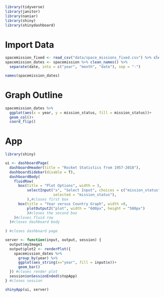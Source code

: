 ```r
library(tidyverse)
library(janitor)
library(naniar)
library(shiny)
library(shinydashboard)
```
# Import Data
```r
spacemission_fixed <- read_csv("data/space_missions_fixed.csv") %>% clean_names()
spacemission_dates <- spacemission %>% clean_names() %>%
  separate(date, into = c("year", "month", "date"), sep = "-")
```

```r
names(spacemission_dates)
```


# Graph Outline

```r
spacemission_dates %>%
  ggplot(aes(x = year, y = mission_status, fill = mission_status))+
  geom_col()+
  coord_flip()
```

# App
```r
library(shiny)

ui <- dashboardPage(
  dashboardHeader(title = "Rocket Statistics from 1957-2018"),
  dashboardSidebar(disable = T),
  dashboardBody(
    fluidRow(
      box(title = "Plot Options", width = 3,
          selectInput("x", "Select Input", choices = c("mission_status", "rocket_status", "country"),
                      selected = "mission_status"),
          ),#closes first box
      box(title = "Year versus Country Graph", width =8,
          plotOutput2("plot", width = "600px", height = "500px")
          )#closes the second box
    )#closes fluid row
  )#closes dashboard body
  
) #closes dashboard page

server <- function(input, output, session) {
  output$myImage1
  output$plot2 <- renderPlot({
    spacemission_dates %>%
      group_by(year) %>%
      ggplot(aes_string(x="year", fill = input$x))+
      geom_bar()
  }) #closes render plot
  session$onSessionEnded(stopApp)
} #closes session

shinyApp(ui, server)
```



